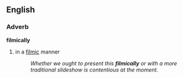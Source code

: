 ==English==
=== Adverb ===
'''filmically'''
# in a [[filmic]] manner
#: ''Whether we ought to present this '''filmically''' or with a more traditional slideshow is contentious at the moment.''